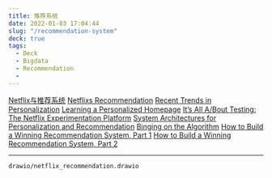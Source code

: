 ```yaml
---
title: 推荐系统
date: 2022-01-03 17:04:44
slug: "/recommendation-system"
deck: true
tags:
  - Deck
  - Bigdata
  - Recommendation
  - 
---
```


[Netflix与推荐系统](https://zhuanlan.zhihu.com/p/21475441)
[Netflixs Recommendation](https://towardsdatascience.com/deep-dive-into-netflixs-recommender-system-341806ae3b48)
[Recent Trends in Personalization](https://slideslive.com/38917692/recent-trends-in-personalization-a-netflix-perspective)
[Learning a Personalized Homepage](https://netflixtechblog.com/learning-a-personalized-homepage-aa8ec670359a)
[It’s All A/Bout Testing: The Netflix Experimentation Platform](https://netflixtechblog.com/its-all-a-bout-testing-the-netflix-experimentation-platform-4e1ca458c15)
[System Architectures for Personalization and Recommendation](https://netflixtechblog.com/system-architectures-for-personalization-and-recommendation-e081aa94b5d8)
[Binging on the Algorithm](https://uxplanet.org/netflix-binging-on-the-algorithm-a3a74a6c1f59)
[How to Build a Winning Recommendation System, Part 1](https://developer.nvidia.com/blog/how-to-build-a-winning-recommendation-system-part-1/)
[How to Build a Winning Recommendation System, Part 2](https://developer.nvidia.com/blog/how-to-build-a-winning-recommendation-system-part-2-deep-learning-for-recommender-systems/)

---

``` drawio
drawio/netflix_recommendation.drawio
```
